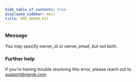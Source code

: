 ```yaml
---
hide_table_of_contents: true
displayed_sidebar: docs
title: ERR_NGROK_631
---
```


### Message

You may specify owner_id or owner_email, but not both.

### Further help

If you're having trouble resolving this error, please reach out to [support@ngrok.com](mailto:support@ngrok.com?subject=Help%20with%20ERR_NGROK_631)
